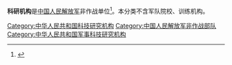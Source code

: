 '''科研机构'''是[[中国人民解放军|中国人民解放军]]非作战单位<ref>{{Cite web |url = http://news.sina.com.cn/c/2017-07-20/doc-ifyihmmm7694765.shtml |title =新调整组建的军事科学院 国防大学 国防科技大学成立大会暨军队院校 科研机构 训练机构主要领导座谈会在京举行  |author =  |date = 2017-07-20 |publisher =新浪  |language =  |accessdate =  |quote =  }}</ref>。本分类不含军队院校、训练机构。

[[Category:中华人民共和国科技研究机构‎|Category:中华人民共和国科技研究机构‎]]
[[Category:中国人民解放军非作战部队|Category:中国人民解放军非作战部队]]
[[Category:中华人民共和国军事科技研究机构|Category:中华人民共和国军事科技研究机构]]